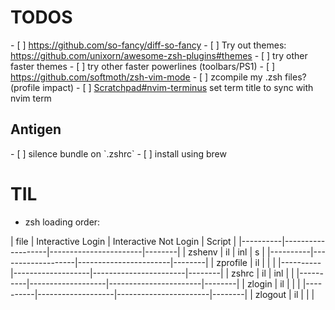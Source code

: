 = TODOS =
- [ ] https://github.com/so-fancy/diff-so-fancy
- [ ] Try out themes: https://github.com/unixorn/awesome-zsh-plugins#themes
- [ ] try other faster themes
- [ ] try other faster powerlines (toolbars/PS1)
- [ ] https://github.com/softmoth/zsh-vim-mode
- [ ] zcompile my .zsh files? (profile impact)
- [ ] [[Scratchpad#nvim-terminus]] set term title to sync with nvim term
== Antigen ==
- [ ] silence bundle on `.zshrc`
- [ ] install using brew

= TIL =
* zsh loading order:
| file     | Interactive Login | Interactive Not Login | Script |
|----------|-------------------|-----------------------|--------|
| zshenv   | il                | inl                   | s      |
|----------|-------------------|-----------------------|--------|
| zprofile | il                |                       |        |
|----------|-------------------|-----------------------|--------|
| zshrc    | il                | inl                   |        |
|----------|-------------------|-----------------------|--------|
| zlogin   | il                |                       |        |
|----------|-------------------|-----------------------|--------|
| zlogout  | il                |                       |        |
